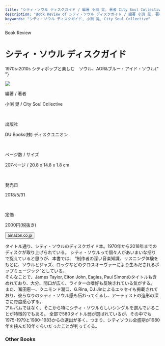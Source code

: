 ```yaml
---
title: "シティ・ソウル ディスクガイド / 編著 小渕 晃, 著者 City Soul Collective"
description: "Book Review of シティ・ソウル ディスクガイド / 編著 小渕 晃, 著者 City Soul Collective"
keywords: "シティ・ソウル ディスクガイド, 小渕 晃, City Soul Collective"
---
```




<Row>
  <Column colMd={"12"} colLg={"12"} noGutterMdLeft="">
    <p className="largeP">Book Review</p>
    <h1 className="h1-no-bottom-margin">シティ・ソウル ディスクガイド</h1>
    <p className="largeP">
      1970s-2010s シティポップと楽しむ　ソウル、AOR&ブルー・アイド・ソウル{" "}
    </p>
  </Column>
</Row>

<Row>
  <Column colMd={"3"} colLg={"4"} noGutterMdLeft="">

  <img src="../../images/books/citysouldiskguide.jpg" />

  </Column>
  <Column colMd={"4"} colLg={"8"} noGutterMdLeft="">
    <div>
      <p>編著 / 著者</p>
      <p className="largeP">
        小渕 晃 / City Soul Collective
      </p>
      <br/>
      <p>出版社</p>
      <p className="largeP">
        DU Books(株) ディスクユニオン
      </p>
      <br/>
      <p>ページ数 / サイズ</p>
      <p className="largeP">
        207ページ / 20.8 x 14.8 x 1.8 cm 
      </p>
      <br/>
      <p>発売日</p>
      <p className="largeP">
        2018/5/31
      </p>
      <br/>
      <p>定価</p>
      <p className="largeP">
        2000円(税抜き)
      </p>
      <div>
        <Button href="https://amzn.to/31zagoF" kind="primary" size="small" renderIcon={ArrowUpRight24}>
          amazon.co.jp
        </Button>
      </div>
    </div>
  </Column>
</Row>

<Row>
  <Column colMd={"8"} colLg={"8"} noGutterMdLeft="">
    <p>
      タイトル通り、シティ・ソウルのディスクガイド本。1970年から2018年までのディスクが取り上げられている。
      シティ・ソウルって個々人があいまいな括りで捉えていると思うが、本書では、
      ”制作者の深い音楽知識、リスニング体験をもとに、ソウルとジャズ、ロックなどのクロスオーヴァーにより生みだされるポップミュージック”としている。
      <br />
      そんなことで、James Taylor, Elton John, Eagles, Paul
      Simonのタイトルも含めれており、大分、間口が広く、ライターの嗜好も反映されている気がする。
      <br />
      また、冨田恵一、クニモンド瀧口、G.Rina, DJ
      Jinによるエッセイも掲載されており、彼らなりのシティ・ソウル感も伝わってくるし、アーティストの造形の深さに毎度感心する。
      <br />
      アルバムではなく、そこから特にシティ・ソウルらしいシングルを選んでいることが特徴的でもある。
      全部で580タイトル弱が選ばれているが、その中でも1975-1979と1980-1983からの選出が多く、つまり、シティソウル全盛期が1980年を挟んだ10年くらいだったことが判ってくる。
    </p>
  </Column>
</Row>

<h3>Other Books</h3>

<Row>
  <Column colMd={3} colLg={3} noGutterMdLeft>
    <Review1 />
  </Column>
</Row>
